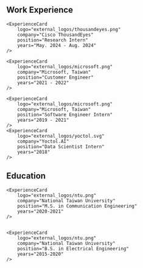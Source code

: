 
## Work Experience 

<Steps>
    <ExperienceCard 
        logo="external_logos/thousandeyes.png"
        company="Cisco ThousandEyes"
        position="Research Intern"
        years="Jun. 2025 - Sep. 2025"
    />
    <ExperienceCard 
        logo="external_logos/iij.png"
        company="Internet Initiative Japan"
        position="Research Intern"
        years="Aug. 2024 - Sep. 2024"
    />

    <ExperienceCard 
        logo="external_logos/thousandeyes.png"
        company="Cisco ThousandEyes"
        position="Research Intern"
        years="May. 2024 - Aug. 2024"
    />

    <ExperienceCard 
        logo="external_logos/microsoft.png"
        company="Microsoft, Taiwan"
        position="Customer Engineer"
        years="2021 - 2022" 
    />

    <ExperienceCard 
        logo="external_logos/microsoft.png"
        company="Microsoft, Taiwan"
        position="Software Engineer Intern"
        years="2019 - 2021"
    />
    <ExperienceCard 
        logo="external_logos/yoctol.svg" 
        company="Yoctol.AI"
        position="Data Scientist Intern"
        years="2018"
    />

</Steps>

## Education 

<Steps>
    <ExperienceCard 
        logo="external_logos/nu.png"
        company="Northwestern University"
        position="Ph.D. in Computer Science"
        years="2022 - Present"
    />

    <ExperienceCard 
        logo="external_logos/ntu.png"  
        company="National Taiwan University"
        position="M.S. in Communication Engineering"
        years="2020-2021"
    />


    <ExperienceCard 
        logo="external_logos/ntu.png"  
        company="National Taiwan University"
        position="B.S. in Electrical Engineering"
        years="2015-2020"
    />

</Steps>